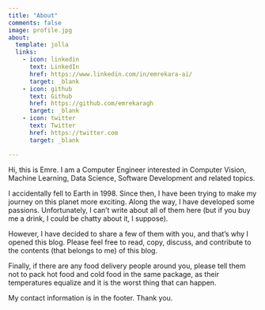 ```yaml
---
title: "About"
comments: false
image: profile.jpg
about:
  template: jolla
  links:
    - icon: linkedin
      text: LinkedIn
      href: https://www.linkedin.com/in/emrekara-ai/
      target: _blank
    - icon: github
      text: Github
      href: https://github.com/emrekaragh
      target: _blank
    - icon: twitter
      text: Twitter
      href: https://twitter.com
      target: _blank

---
```


Hi, this is Emre. I am a Computer Engineer interested in Computer Vision, Machine Learning, Data Science, Software Development and related topics.

I accidentally fell to Earth in 1998. Since then, I have been trying to make my journey on this planet more exciting. Along the way, I have developed some passions. Unfortunately, I can’t write about all of them here (but if you buy me a drink, I could be chatty about it, I suppose).

However, I have decided to share a few of them with you, and that’s why I opened this blog. Please feel free to read, copy, discuss, and contribute to the contents (that belongs to me) of this blog.

Finally, if there are any food delivery people around you, please tell them not to pack hot food and cold food in the same package, as their temperatures equalize and it is the worst thing that can happen.

My contact information is in the footer. Thank you.
